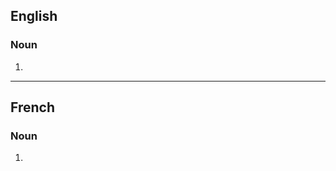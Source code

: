 {{also|faux-amis}}
==English==

===Noun===
{{head|en|noun form}}

# {{plural of|en|faux ami}}

----

==French==

===Noun===
{{head|fr|noun form|g=m}}

# {{plural of|fr|faux-ami}}